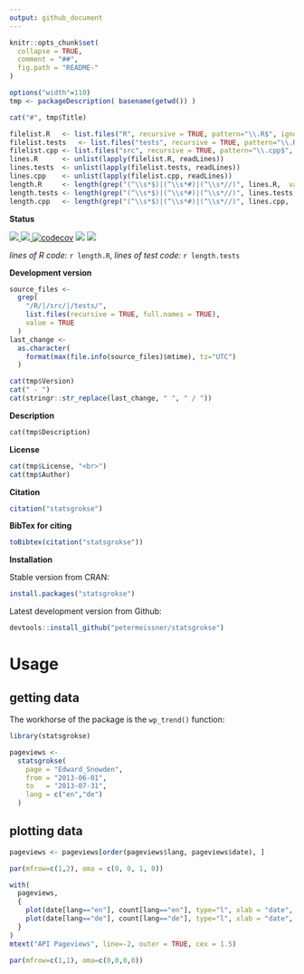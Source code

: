 ```yaml
---
output: github_document
---
```


<!-- README.md is generated from README.Rmd. Please edit that file -->

```r
knitr::opts_chunk$set(
  collapse = TRUE,
  comment = "##",
  fig.path = "README-"
)
```


```r
options("width"=110)
tmp <- packageDescription( basename(getwd()) )
```

```r
cat("#", tmp$Title)
```



```r
filelist.R   <- list.files("R", recursive = TRUE, pattern="\\.R$", ignore.case = TRUE, full.names = TRUE)
filelist.tests   <- list.files("tests", recursive = TRUE, pattern="\\.R$", ignore.case = TRUE, full.names = TRUE)
filelist.cpp <- list.files("src", recursive = TRUE, pattern="\\.cpp$", ignore.case = TRUE, full.names = TRUE)
lines.R      <- unlist(lapply(filelist.R, readLines))
lines.tests  <- unlist(lapply(filelist.tests, readLines))
lines.cpp    <- unlist(lapply(filelist.cpp, readLines))
length.R     <- length(grep("(^\\s*$)|(^\\s*#)|(^\\s*//)", lines.R,  value = TRUE, invert = TRUE))
length.tests <- length(grep("(^\\s*$)|(^\\s*#)|(^\\s*//)", lines.tests,  value = TRUE, invert = TRUE))
length.cpp   <- length(grep("(^\\s*$)|(^\\s*#)|(^\\s*//)", lines.cpp,  value = TRUE, invert = TRUE))
```




**Status**

<a href="https://travis-ci.org/petermeissner/statsgrokse">
<img src="https://api.travis-ci.org/petermeissner/statsgrokse.svg?branch=master">
<a/>
<a href="https://cran.r-project.org/package=statsgrokse">
<img src="http://www.r-pkg.org/badges/version/statsgrokse">
</a>
[![codecov](https://codecov.io/gh/petermeissner/statsgrokse/branch/master/graph/badge.svg)](https://codecov.io/gh/petermeissner/statsgrokse/tree/master/R)
<img src="http://cranlogs.r-pkg.org/badges/grand-total/statsgrokse">
<img src="http://cranlogs.r-pkg.org/badges/statsgrokse">


*lines of R code:* `r length.R`, *lines of test code:* `r length.tests`



**Development version**

```r
source_files <- 
  grep(
    "/R/|/src/|/tests/",
    list.files(recursive = TRUE, full.names = TRUE), 
    value = TRUE
  )
last_change <- 
  as.character(
    format(max(file.info(source_files)$mtime), tz="UTC")
  )
```


```r
cat(tmp$Version)
cat(" - ")
cat(stringr::str_replace(last_change, " ", " / "))
```

**Description**

```r
cat(tmp$Description)
```


**License**

```r
cat(tmp$License, "<br>")
cat(tmp$Author)
```




**Citation**


```r
citation("statsgrokse")
```

**BibTex for citing**

```r
toBibtex(citation("statsgrokse"))
```



**Installation**

Stable version from CRAN:

```r
install.packages("statsgrokse")
```


Latest development version from Github:

```r
devtools::install_github("petermeissner/statsgrokse")
```






# Usage

## getting data

The workhorse of the package is the `wp_trend()` function:

```r
library(statsgrokse)

pageviews <-   
  statsgrokse(
    page = "Edward_Snowden", 
    from = "2013-06-01", 
    to   = "2013-07-31", 
    lang = c("en","de")
  )
```


## plotting data

```r
pageviews <- pageviews[order(pageviews$lang, pageviews$date), ]

par(mfrow=c(1,2), oma = c(0, 0, 1, 0))

with(
  pageviews,
  {
    plot(date[lang=="en"], count[lang=="en"], type="l", xlab = "date", col="#183691")
    plot(date[lang=="de"], count[lang=="de"], type="l", xlab = "date", col="#183691")
  }
)
mtext("API Pageviews", line=-2, outer = TRUE, cex = 1.5)

par(mfrow=c(1,1), oma=c(0,0,0,0))
```






